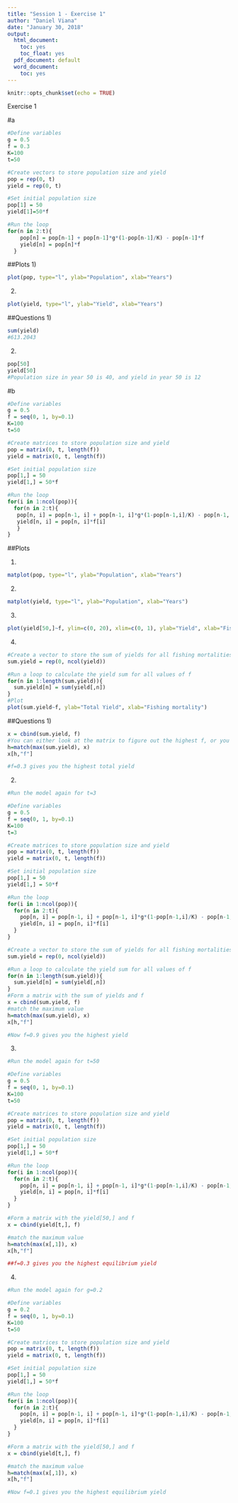 ```yaml
---
title: "Session 1 - Exercise 1"
author: "Daniel Viana"
date: "January 30, 2018"
output: 
  html_document:
    toc: yes
    toc_float: yes
  pdf_document: default
  word_document:
    toc: yes
---
```


```r
knitr::opts_chunk$set(echo = TRUE)
```

Exercise 1

#a
```r
#Define variables 
g = 0.5
f = 0.3
K=100
t=50

#Create vectors to store population size and yield
pop = rep(0, t)
yield = rep(0, t)

#Set initial population size
pop[1] = 50
yield[1]=50*f

#Run the loop
for(n in 2:t){
    pop[n] = pop[n-1] + pop[n-1]*g*(1-pop[n-1]/K) - pop[n-1]*f 
    yield[n] = pop[n]*f
  }
```

##Plots
1)
```r
plot(pop, type="l", ylab="Population", xlab="Years")
```

2)
```r
plot(yield, type="l", ylab="Yield", xlab="Years")
```

##Questions
1)
```r
sum(yield)
#613.2043
```

2)
```r
pop[50]
yield[50]
#Population size in year 50 is 40, and yield in year 50 is 12
```

#b
```r
#Define variables 
g = 0.5
f = seq(0, 1, by=0.1)
K=100
t=50

#Create matrices to store population size and yield
pop = matrix(0, t, length(f))
yield = matrix(0, t, length(f))

#Set initial population size
pop[1,] = 50
yield[1,] = 50*f

#Run the loop
for(i in 1:ncol(pop)){
  for(n in 2:t){
   pop[n, i] = pop[n-1, i] + pop[n-1, i]*g*(1-pop[n-1,i]/K) - pop[n-1, i]*f[i] 
   yield[n, i] = pop[n, i]*f[i]
   }
}
```

##Plots

1)
```r
matplot(pop, type="l", ylab="Population", xlab="Years")
```

2)
```r
matplot(yield, type="l", ylab="Population", xlab="Years")
```

3)
```r
plot(yield[50,]~f, ylim=c(0, 20), xlim=c(0, 1), ylab="Yield", xlab="Fishing mortality")
```

4)
```r
#Create a vector to store the sum of yields for all fishing mortalities
sum.yield = rep(0, ncol(yield))

#Run a loop to calculate the yield sum for all values of f 
for(n in 1:length(sum.yield)){
  sum.yield[n] = sum(yield[,n])
}
#Plot
plot(sum.yield~f, ylab="Total Yield", xlab="Fishing mortality")
```

##Questions
1)
```r
x = cbind(sum.yield, f)
#You can either look at the matrix to figure out the highest f, or you can use this function called "match" to find the f that gives you the highest total yield. This function tells you the row in which the highest yield is located and you can use that to find the f you are looking for. This can be useful when you have a large dataset and can't just look for the highest value. For this function you need to first put the value (or values) you are looking for, then the data to be matched against. For example:
h=match(max(sum.yield), x)
x[h,"f"]

#f=0.3 gives you the highest total yield
```

2)
```r
#Run the model again for t=3

#Define variables 
g = 0.5
f = seq(0, 1, by=0.1)
K=100
t=3

#Create matrices to store population size and yield
pop = matrix(0, t, length(f))
yield = matrix(0, t, length(f))

#Set initial population size
pop[1,] = 50
yield[1,] = 50*f

#Run the loop
for(i in 1:ncol(pop)){
  for(n in 2:t){
    pop[n, i] = pop[n-1, i] + pop[n-1, i]*g*(1-pop[n-1,i]/K) - pop[n-1, i]*f[i] 
    yield[n, i] = pop[n, i]*f[i]
  }
}

#Create a vector to store the sum of yields for all fishing mortalities
sum.yield = rep(0, ncol(yield))

#Run a loop to calculate the yield sum for all values of f 
for(n in 1:length(sum.yield)){
  sum.yield[n] = sum(yield[,n])
}
#Form a matrix with the sum of yields and f
x = cbind(sum.yield, f)
#match the maximum value
h=match(max(sum.yield), x)
x[h,"f"]

#Now f=0.9 gives you the highest yield
```

3)
```r
#Run the model again for t=50

#Define variables 
g = 0.5
f = seq(0, 1, by=0.1)
K=100
t=50

#Create matrices to store population size and yield
pop = matrix(0, t, length(f))
yield = matrix(0, t, length(f))

#Set initial population size
pop[1,] = 50
yield[1,] = 50*f

#Run the loop
for(i in 1:ncol(pop)){
  for(n in 2:t){
    pop[n, i] = pop[n-1, i] + pop[n-1, i]*g*(1-pop[n-1,i]/K) - pop[n-1, i]*f[i] 
    yield[n, i] = pop[n, i]*f[i]
  }
}

#Form a matrix with the yield[50,] and f
x = cbind(yield[t,], f)

#match the maximum value
h=match(max(x[,1]), x)
x[h,"f"]

##f=0.3 gives you the highest equilibrium yield
```

4)
```r
#Run the model again for g=0.2

#Define variables 
g = 0.2
f = seq(0, 1, by=0.1)
K=100
t=50

#Create matrices to store population size and yield
pop = matrix(0, t, length(f))
yield = matrix(0, t, length(f))

#Set initial population size
pop[1,] = 50
yield[1,] = 50*f

#Run the loop
for(i in 1:ncol(pop)){
  for(n in 2:t){
    pop[n, i] = pop[n-1, i] + pop[n-1, i]*g*(1-pop[n-1,i]/K) - pop[n-1, i]*f[i] 
    yield[n, i] = pop[n, i]*f[i]
  }
}

#Form a matrix with the yield[50,] and f
x = cbind(yield[t,], f)

#match the maximum value
h=match(max(x[,1]), x)
x[h,"f"]

#Now f=0.1 gives you the highest equilibrium yield
```
